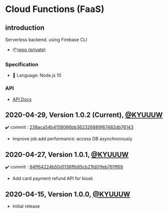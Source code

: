 # Cloud Functions (FaaS)

## introduction

Serverless backend. using Firebase CLI

- 📦[repo (private)](https://github.com/boba-print/boba-cloud-functions)

### Specification
- 🧱 Language: Node.js 10

### API
- [API Docs](https://gitlab.com/bobadeveloper/pdf_conversion_api/-/blob/develop/README.md)

## 2020-04-29, Version 1.0.2 (Current), [@KYUUUW](https://github.com/KYUUUW)
✔️ commit : [238aca54b4158066bb362326889f67482db76143](https://github.com/boba-print/boba-cloud-functions/commit/238aca54b4158066bb362326889f67482db76143)
- Improve job add performance: access DB asynchronously

## 2020-04-27, Version 1.0.1, [@KYUUUW](https://github.com/KYUUUW)
✔️ commit : [94ff64224b50d1136ffb85cb21fd01feb761ff69](https://github.com/boba-print/boba-cloud-functions/commit/94ff64224b50d1136ffb85cb21fd01feb761ff69)
- Add card payment refund API for kiosk

## 2020-04-15, Version 1.0.0, [@KYUUUW](https://github.com/KYUUUW)
- Initial release